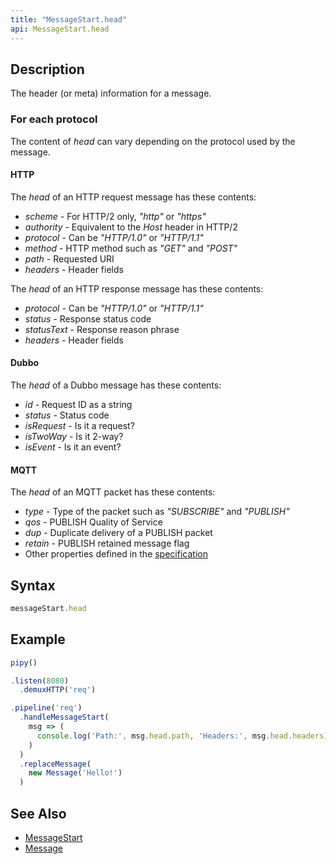```yaml
---
title: "MessageStart.head"
api: MessageStart.head
---
```


## Description

The header (or meta) information for a message.

### For each protocol

The content of _head_ can vary depending on the protocol used by the message.

#### HTTP

The _head_ of an HTTP request message has these contents:

- _scheme_ - For HTTP/2 only, _"http"_ or _"https"_
- _authority_ - Equivalent to the _Host_ header in HTTP/2
- _protocol_ - Can be _"HTTP/1.0"_ or _"HTTP/1.1"_
- _method_ - HTTP method such as _"GET"_ and _"POST"_
- _path_ - Requested URI
- _headers_ - Header fields

The _head_ of an HTTP response message has these contents:

- _protocol_ - Can be _"HTTP/1.0"_ or _"HTTP/1.1"_
- _status_ - Response status code
- _statusText_ - Response reason phrase
- _headers_ - Header fields

#### Dubbo

The _head_ of a Dubbo message has these contents:

- _id_ - Request ID as a string
- _status_ - Status code
- _isRequest_ - Is it a request?
- _isTwoWay_ - Is it 2-way?
- _isEvent_ - Is it an event?

#### MQTT

The _head_ of an MQTT packet has these contents:

- _type_ - Type of the packet such as _"SUBSCRIBE"_ and _"PUBLISH"_
- _qos_ - PUBLISH Quality of Service
- _dup_ - Duplicate delivery of a PUBLISH packet
- _retain_ - PUBLISH retained message flag
- Other properties defined in the [specification](https://docs.oasis-open.org/mqtt/mqtt/v5.0/os/mqtt-v5.0-os.html#_Toc3901027)

## Syntax

``` js
messageStart.head
```

## Example

``` js
pipy()

.listen(8080)
  .demuxHTTP('req')

.pipeline('req')
  .handleMessageStart(
    msg => (
      console.log('Path:', msg.head.path, 'Headers:', msg.head.headers)
    )
  )
  .replaceMessage(
    new Message('Hello!')
  )
```

## See Also

* [MessageStart](/reference/api/MessageStart)
* [Message](/reference/api/Message)
